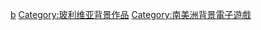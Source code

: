[[Category:各国背景电子游戏|b]]
[[Category:玻利维亚背景作品|Category:玻利维亚背景作品]]
[[Category:南美洲背景電子遊戲|Category:南美洲背景電子遊戲]]